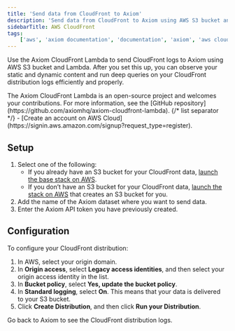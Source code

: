 ```yaml
---
title: 'Send data from CloudFront to Axiom'
description: 'Send data from CloudFront to Axiom using AWS S3 bucket and Lambda to monitor your static and dynamic content.'
sidebarTitle: AWS CloudFront
tags:
    ['aws', 'axiom documentation', 'documentation', 'axiom', 'aws cloudfront', 'static content', 'dynamic content', 'aws s3', 'aws lambda']
---
```



Use the Axiom CloudFront Lambda to send CloudFront logs to Axiom using AWS S3 bucket and Lambda. After you set this up, you can observe your static and dynamic content and run deep queries on your CloudFront distribution logs efficiently and properly.

<AwsDisclaimer />

<Note>
    The Axiom CloudFront Lambda is an open-source project and welcomes your contributions. For more information, see the [GitHub repository](https://github.com/axiomhq/axiom-cloudfront-lambda).
</Note>

<Prerequisites />
{/* list separator */}
- [Create an account on AWS Cloud](https://signin.aws.amazon.com/signup?request_type=register).

## Setup

1. Select one of the following:
    - If you already have an S3 bucket for your CloudFront data, [launch the base stack on AWS](https://us-east-2.console.aws.amazon.com/cloudformation/home?region=us-east-2#/stacks/create/template?stackName=CloudFront-Axiom&templateURL=https://axiom-cloudformation-stacks.s3.amazonaws.com/axiom-cloudfront-lambda-base-cloudformation-stack.yaml).
    - If you don’t have an S3 bucket for your CloudFront data, [launch the stack on AWS](https://us-east-2.console.aws.amazon.com/cloudformation/home?region=us-east-2#/stacks/create/template?stackName=CloudFront-Axiom&templateURL=https://axiom-cloudformation-stacks.s3.amazonaws.com/axiom-cloudfront-lambda-cloudformation-stack.yaml) that creates an S3 bucket for you.
1. Add the name of the Axiom dataset where you want to send data.
1. Enter the Axiom API token you have previously created.

## Configuration

To configure your CloudFront distribution:

1. In AWS, select your origin domain.
1. In **Origin access**, select **Legacy access identities**, and then select your origin access identity in the list.
1. In **Bucket policy**, select **Yes, update the bucket policy**.
1. In **Standard logging**, select **On**. This means that your data is delivered to your S3 bucket.
1. Click **Create Distribution**, and then click **Run your Distribution**.

Go back to Axiom to see the CloudFront distribution logs.

